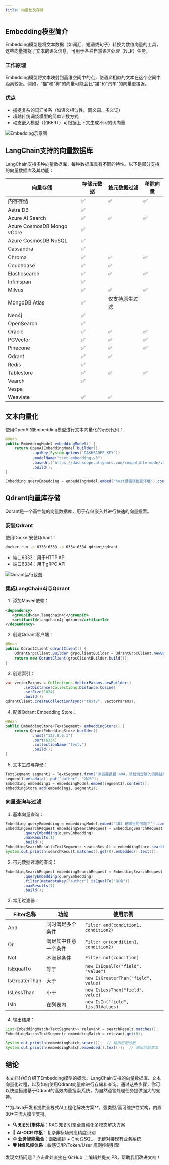 ```yaml
---
title: 向量化及存储
---
```


## Embedding模型简介

Embedding模型是将文本数据（如词汇、短语或句子）转换为数值向量的工具，这些向量捕捉了文本的语义信息，可用于各种自然语言处理（NLP）任务。

### 工作原理
Embedding模型将文本映射到高维空间中的点，使语义相似的文本在这个空间中距离较近。例如，"猫"和"狗"的向量可能会比"猫"和"汽车"的向量更接近。

### 优点
- 捕捉复杂的词汇关系（如语义相似性、同义词、多义词）
- 超越传统词袋模型的简单计数方式
- 动态嵌入模型（如BERT）可根据上下文生成不同的词向量

![Embedding示意图](https://minio.pigx.top/oss/202410/1728219277.jpg)

## LangChain支持的向量数据库

LangChain支持多种向量数据库，每种数据库具有不同的特性。以下是部分支持的向量数据库及其功能：

| 向量存储 | 存储元数据 | 按元数据过滤 | 移除向量 |
| --- | --- | --- | --- |
| 内存存储 | ✅ | ✅ | ✅ |
| Astra DB | ✅ |  |  |
| Azure AI Search | ✅ | ✅ | ✅ |
| Azure CosmosDB Mongo vCore | ✅ |  |  |
| Azure CosmosDB NoSQL | ✅ |  |  |
| Cassandra | ✅ |  |  |
| Chroma | ✅ | ✅ | ✅ |
| Couchbase | ✅ | ✅ |  |
| Elasticsearch | ✅ | ✅ | ✅ |
| Infinispan | ✅ |  |  |
| Milvus | ✅ | ✅ | ✅ |
| MongoDB Atlas | ✅ | 仅支持原生过滤 |  |
| Neo4j | ✅ |  |  |
| OpenSearch | ✅ |  |  |
| Oracle | ✅ | ✅ | ✅ |
| PGVector | ✅ | ✅ | ✅ |
| Pinecone | ✅ | ✅ | ✅ |
| Qdrant | ✅ | ✅ |  |
| Redis | ✅ |  |  |
| Tablestore | ✅ | ✅ | ✅ |
| Vearch | ✅ |  |  |
| Vespa |  |  |  |
| Weaviate | ✅ | ✅ |  |

## 文本向量化

使用OpenAI的Embedding模型进行文本向量化的示例代码：

```java
@Bean
public EmbeddingModel embeddingModel() {
    return OpenAiEmbeddingModel.builder()
            .apiKey(System.getenv("DASHSCOPE_KEY"))
            .modelName("text-embedding-v3")
            .baseUrl("https://dashscope.aliyuncs.com/compatible-mode/v1")
            .build();
}

Embedding queryEmbedding = embeddingModel.embed("host报错请检查环境").content();
```

## Qdrant向量库存储

Qdrant是一个高性能的向量数据库，用于存储嵌入并进行快速的向量搜索。

### 安装Qdrant

使用Docker安装Qdrant：

```bash
docker run -p 6333:6333 -p 6334:6334 qdrant/qdrant
```

- 端口6333：用于HTTP API
- 端口6334：用于gRPC API

![Qdrant运行截图](https://minio.pigx.top/oss/202410/1728373244.png)

### 集成LangChain4j与Qdrant

1. 添加Maven依赖：

```xml
<dependency>
   <groupId>dev.langchain4j</groupId>
   <artifactId>langchain4j-qdrant</artifactId>
</dependency>
```

2. 创建Qdrant客户端：

```java
@Bean
public QdrantClient qdrantClient() {
    QdrantGrpcClient.Builder grpcClientBuilder = QdrantGrpcClient.newBuilder("127.0.0.1", 6334, false);
    return new QdrantClient(grpcClientBuilder.build());
}
```

3. 创建索引：

```java
var vectorParams = Collections.VectorParams.newBuilder()
        .setDistance(Collections.Distance.Cosine)
        .setSize(1024)
        .build();
qdrantClient.createCollectionAsync("testv", vectorParams);
```

4. 配置Qdrant Embedding Store：

```java
@Bean
public EmbeddingStore<TextSegment> embeddingStore() {
    return QdrantEmbeddingStore.builder()
            .host("127.0.0.1")
            .port(6334)
            .collectionName("testv")
            .build();
}
```

5. 文本生成与存储：

```java
TextSegment segment1 = TextSegment.from("浏览器报错 404，请检测您输入的路径是否正确");
segment1.metadata().put("author", "冷冷");
Embedding embedding1 = embeddingModel.embed(segment1).content();
embeddingStore.add(embedding1, segment1);
```

### 向量查询与过滤

1. 基本向量查询：

```java
Embedding queryEmbedding = embeddingModel.embed("404 是哪里的问题？").content();
EmbeddingSearchRequest embeddingSearchRequest = EmbeddingSearchRequest.builder()
        .queryEmbedding(queryEmbedding)
        .maxResults(1)
        .build();
EmbeddingSearchResult<TextSegment> searchResult = embeddingStore.search(embeddingSearchRequest);
System.out.println(searchResult.matches().get(0).embedded().text());
```

2. 带元数据过滤的查询：

```java
EmbeddingSearchRequest embeddingSearchRequest = EmbeddingSearchRequest.builder()
        .queryEmbedding(queryEmbedding)
        .filter(metadataKey("author").isEqualTo("冷冷"))
        .maxResults(1)
        .build();
```

3. 常用过滤器：

| Filter名称 | 功能 | 使用示例 |
|-----------|------|---------|
| And | 同时满足多个条件 | `Filter.and(condition1, condition2)` |
| Or | 满足其中任意一个条件 | `Filter.or(condition1, condition2)` |
| Not | 不满足条件 | `Filter.not(condition)` |
| IsEqualTo | 等于 | `new IsEqualTo("field", "value")` |
| IsGreaterThan | 大于 | `new IsGreaterThan("field", value)` |
| IsLessThan | 小于 | `new IsLessThan("field", value)` |
| IsIn | 在列表内 | `new IsIn("field", listOfValues)` |

4. 输出结果：

```java
List<EmbeddingMatch<TextSegment>> relevant = searchResult.matches();
EmbeddingMatch<TextSegment> embeddingMatch = relevant.get(0);

System.out.println(embeddingMatch.score());  // 输出匹配分数
System.out.println(embeddingMatch.embedded().text());  // 输出匹配文本
```

## 结论

本文档详细介绍了Embedding模型的概念、LangChain支持的向量数据库、文本向量化过程，以及如何使用Qdrant向量库进行存储和查询。通过这些步骤，你可以快速搭建基于Qdrant的高效向量搜索系统，为自然语言处理任务提供强大的支持。

<Card title="PIG AI应用开发平台 | 适合中大型企业构建自主可控的AI中台" icon="link" href="https://ai.pig4cloud.com">
**为Java开发者提供全栈式AI工程化解决方案**，强类型/高可维护性架构，内置30+主流大模型支持。

- **🔍 知识引擎体系**：RAG 知识引擎全自动化多模态解决方案
- **📝 AI-OCR 中枢**：复杂非标场景高精度识别
- **⚙️ 业务智能融合**：函数编排 + Chat2SQL，无缝对接现有业务系统
- **🛡️ N维风控体系**：敏感词/IP/Token/User 规则控制引擎
</Card>

<Card title="文档有误？请协助编辑" icon="pencil" href="https://github.com/javaai-pig4cloud-com/javaai-docs/edit/main/docs/12向量化.mdx">
  发现文档问题？点击此处直接在 GitHub 上编辑并提交 PR，帮助我们改进文档！
</Card>
